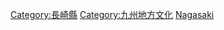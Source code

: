 {{日本行政區劃分類導航|文化}}
{{Commonscat|Culture of Nagasaki prefecture}}

[[Category:長崎縣|Category:長崎縣]]
[[Category:九州地方文化|Category:九州地方文化]]
[[Category:日本各都道府縣文化|Nagasaki]]